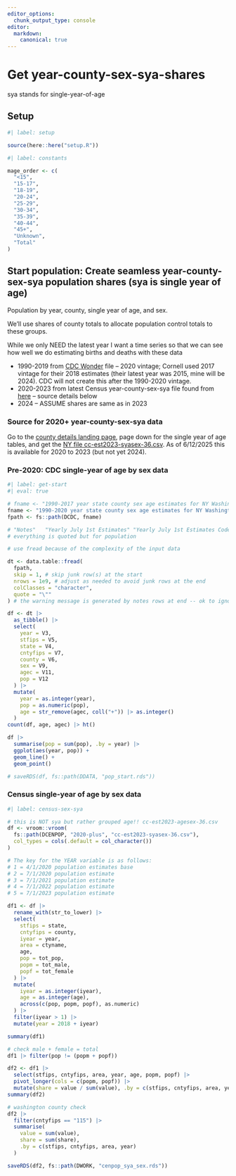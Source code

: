 ```yaml
---
editor_options: 
  chunk_output_type: console
editor:
  markdown:
    canonical: true  
---
```


# Get year-county-sex-sya-shares

sya stands for single-year-of-age


## Setup

```r
#| label: setup

source(here::here("setup.R"))
```

```r
#| label: constants

mage_order <- c(
  "<15",
  "15-17",
  "18-19",
  "20-24",
  "25-29",
  "30-34",
  "35-39",
  "40-44",
  "45+",
  "Unknown",
  "Total"
)

```


## Start population: Create seamless year-county-sex-sya population shares (sya is single year of age)

Population by year, county, single year of age, and sex.

We'll use shares of county totals to allocate population control totals to these groups.

While we only NEED the latest year I want a time series so that we can see how well we do estimating births and deaths with these data

-   1990-2019 from [CDC Wonder](https://wonder.cdc.gov/bridged-race-population.html) file -- 2020 vintage; Cornell used 2017 vintage for their 2018 estimates (their latest year was 2015, mine will be 2024). CDC will not create this after the 1990-2020 vintage.
-   2020-2023 from latest Census year-county-sex-sya file found from [here](https://www.census.gov/data/tables/time-series/demo/popest/2020s-counties-detail.html) -- source details below
-   2024 -- ASSUME shares are same as in 2023

### Source for 2020+ year-county-sex-sya data

Go to the [county details landing page](https://www.census.gov/data/tables/time-series/demo/popest/2020s-counties-detail.html), page down for the single year of age tables, and get the [NY file cc-est2023-syasex-36.csv](https://www2.census.gov/programs-surveys/popest/datasets/2020-2023/counties/asrh/cc-est2023-syasex-36.csv). As of 6/12/2025 this is available for 2020 to 2023 (but not yet 2024).


### Pre-2020: CDC single-year of age by sex data

```r
#| label: get-start
#| eval: true

# fname <- "1990-2017 year state county sex age estimates for NY Washington County.txt"
fname <- "1990-2020 year state county sex age estimates for NY Washington County.txt"
fpath <- fs::path(DCDC, fname)

# "Notes"	"Yearly July 1st Estimates"	"Yearly July 1st Estimates Code"	"State"	"State Code"	"County"	"County Code"	"Sex"	"Sex Code"	"Age"	"Age Code"	Population
# everything is quoted but for population

# use fread because of the complexity of the input data

dt <- data.table::fread(
  fpath,
  skip = 1, # skip junk row(s) at the start
  nrows = 1e9, # adjust as needed to avoid junk rows at the end
  colClasses = "character",
  quote = "\""
) # the warning message is generated by notes rows at end -- ok to ignore

df <- dt |>
  as_tibble() |>
  select(
    year = V3,
    stfips = V5,
    state = V4,
    cntyfips = V7,
    county = V6,
    sex = V9,
    agec = V11,
    pop = V12
  ) |>
  mutate(
    year = as.integer(year),
    pop = as.numeric(pop),
    age = str_remove(agec, coll("+")) |> as.integer()
  )
count(df, age, agec) |> ht()

df |>
  summarise(pop = sum(pop), .by = year) |>
  ggplot(aes(year, pop)) +
  geom_line() +
  geom_point()

# saveRDS(df, fs::path(DDATA, "pop_start.rds"))

```

### Census single-year of age by sex data

```r
#| label: census-sex-sya

# this is NOT sya but rather grouped age!! cc-est2023-agesex-36.csv
df <- vroom::vroom(
  fs::path(DCENPOP, "2020-plus", "cc-est2023-syasex-36.csv"),
  col_types = cols(.default = col_character())
)

# The key for the YEAR variable is as follows:
# 1 = 4/1/2020 population estimates base
# 2 = 7/1/2020 population estimate
# 3 = 7/1/2021 population estimate
# 4 = 7/1/2022 population estimate
# 5 = 7/1/2023 population estimate

df1 <- df |>
  rename_with(str_to_lower) |>
  select(
    stfips = state,
    cntyfips = county,
    iyear = year,
    area = ctyname,
    age,
    pop = tot_pop,
    popm = tot_male,
    popf = tot_female
  ) |>
  mutate(
    iyear = as.integer(iyear),
    age = as.integer(age),
    across(c(pop, popm, popf), as.numeric)
  ) |>
  filter(iyear > 1) |>
  mutate(year = 2018 + iyear)

summary(df1)

# check male + female = total
df1 |> filter(pop != (popm + popf))

df2 <- df1 |>
  select(stfips, cntyfips, area, year, age, popm, popf) |>
  pivot_longer(cols = c(popm, popf)) |>
  mutate(share = value / sum(value), .by = c(stfips, cntyfips, area, year))
summary(df2)

# washington county check
df2 |>
  filter(cntyfips == "115") |>
  summarise(
    value = sum(value),
    share = sum(share),
    .by = c(stfips, cntyfips, area, year)
  )

saveRDS(df2, fs::path(DWORK, "cenpop_sya_sex.rds"))

```